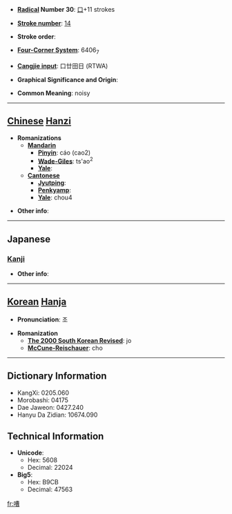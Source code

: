 * '''[[Wiktionary:Chinese radical index| Radical]] Number 30''': [[Wiktionary:Chinese radical index 口|口]]+11 strokes

* '''[[Wiktionary:Chinese total strokes index|Stroke number]]''': [[Wiktionary:Chinese total strokes index 14|14]]

* '''Stroke order''': 

* '''[[Wiktionary:Chinese four corner index|Four-Corner System]]''': 6406<sub>7</sub>

* '''[[Wiktionary:Chinese Cangjie index|Cangjie input]]''': 口廿田日 (RTWA)

* '''Graphical Significance and Origin''': 

* '''Common Meaning''': noisy

----

== [[Chinese]] [[Hanzi]] ==

* '''Romanizations'''
** '''[[Mandarin]]'''
*** '''[[Pinyin]]''': cáo (cao2)
*** '''[[Wade-Giles]]''': ts'ao<sup>2</sup>
*** '''[[Yale]]''': 
** '''[[Cantonese]]'''
*** '''[[Jyutping]]''':
*** '''[[Penkyamp]]''': 
*** '''[[Yale]]''': chou4

* '''Other info''': 

----

==Japanese==
===[[Kanji]]===
{{kanji|on readings=[[さう]] (sau), [[そう]] (sō), [[せう]] (seu), [[ぜう]] (zeu)|kun readings=[[かまびすしい]] (kamabisushii)}}

* '''Other info''':  

----

== [[Korean]] [[Hanja]] ==

* '''Pronunciation''': 조

* '''Romanization'''
** '''[[The 2000 South Korean Revised Romanization|The 2000 South Korean Revised]]''': jo
** '''[[McCune-Reischauer]]''': cho

----

== Dictionary Information ==

* KangXi: 0205.060
* Morobashi: 04175
* Dae Jaweon: 0427.240
* Hanyu Da Zidian: 10674.090

== Technical Information ==

* '''Unicode''':
** Hex: 5608
** Decimal: 22024
* '''Big5''':
** Hex: B9CB
** Decimal: 47563

[[fr:嘈]]